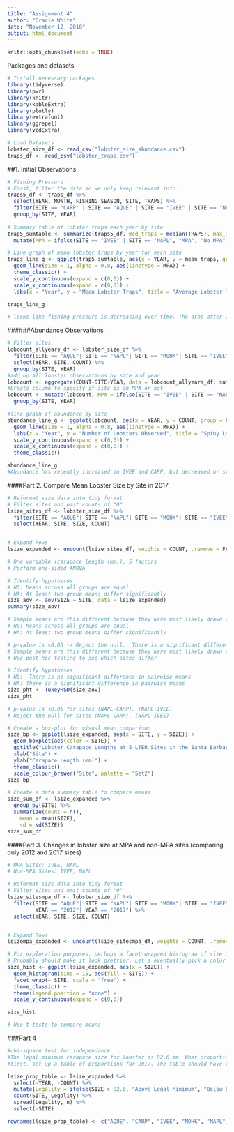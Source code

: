 ```yaml
---
title: "Assignment 4"
author: "Gracie White"
date: "November 12, 2018"
output: html_document
---
```


```r
knitr::opts_chunk$set(echo = TRUE)
```
Packages and datasets
```r
# Install necessary packages
library(tidyverse)
library(pwr)
library(knitr)
library(kableExtra)
library(plotly)
library(extrafont)
library(ggrepel)
library(vcdExtra)

# Load Datasets
lobster_size_df <- read_csv("lobster_size_abundance.csv")
traps_df <- read_csv("lobster_traps.csv")

```
##1. Initial Observations
```r
# Fishing Pressure
# First, filter the data so we only keep relevant info
traps5_df <- traps_df %>%
  select(YEAR, MONTH, FISHING_SEASON, SITE, TRAPS) %>%
  filter(SITE == "CARP" | SITE == "AQUE" | SITE == "IVEE" | SITE == "NAPL" | SITE == "MOHK") %>%
  group_by(SITE, YEAR) 
  
# Summary table of lobster traps each year by site  
trap5_sumtable <- summarize(traps5_df, med_traps = median(TRAPS), max_traps = max(TRAPS), mean_traps = mean(TRAPS), sd_traps = sd(TRAPS), sample_size = length(TRAPS)) %>% 
  mutate(MPA = ifelse(SITE == "IVEE" | SITE == "NAPL", "MPA", "No MPA"))

# Line graph of mean lobster traps by year for each site
traps_line_g <- ggplot(trap5_sumtable, aes(x = YEAR, y = mean_traps, group = SITE, color = SITE)) +
  geom_line(size = 1, alpha = 0.8, aes(linetype = MPA)) +
  theme_classic() +
  scale_y_continuous(expand = c(0,0)) +
  scale_x_continuous(expand = c(0,0)) +
  labs(x = "Year", y = "Mean Lobster Traps", title = "Average Lobster Traps (2012-2017)")

traps_line_g

# looks like fishing pressure is decreasing over time. The drop after 2016 is probably a result of the decreased abundance seen in the next figure? Note that there are no traps in the MPA sites. 
```
######Abundance Observations
```r

# Filter sites 
lobcount_allyears_df <- lobster_size_df %>% 
  filter(SITE == "AQUE"| SITE == "NAPL"| SITE == "MOHK"| SITE == "IVEE"| SITE == "CARP", COUNT != "0") %>% 
  select(YEAR, SITE, COUNT) %>% 
  group_by(SITE, YEAR)
#add up all lobster observations by site and year
lobcount <- aggregate(COUNT~SITE+YEAR, data = lobcount_allyears_df, sum) 
#Create column to specify if site is an MPA or not  
lobcount <- mutate(lobcount, MPA = ifelse(SITE == "IVEE" | SITE == "NAPL", "MPA", "No MPA")) %>% 
  group_by(SITE, YEAR)

#line graph of abundance by site
abundance_line_g <- ggplot(lobcount, aes(x = YEAR, y = COUNT, group = SITE, color = SITE)) +
  geom_line(size = 1, alpha = 0.8, aes(linetype = MPA)) +
  labs(x = "Year", y = "Number of Lobsters Observed", title = "Spiny Lobster Abundance in the Santa Barbara Channel (2012-2017)") +
  scale_y_continuous(expand = c(0,0)) +
  scale_x_continuous(expand = c(0,0)) +
  theme_classic()

abundance_line_g
#Abundance has recently increased in IVEE and CARP, but decreased or stayed similar at other sites. Why is there a peak in 2015, and an overall decrease in 2016? Was there an event that we should be aware of? Why is CARP increasing so much when it's not an MPA, and conversely, why is the NAPL MPA decreasing? Perhaps an El Niño event? A change in fishery regulations? A lobster disease? 
```



####Part 2. Compare Mean Lobster Size by Site in 2017
```r
# Reformat size data into tidy format
# Filter sites and omit counts of "0"
lsize_sites_df <- lobster_size_df %>% 
  filter(SITE == "AQUE"| SITE == "NAPL"| SITE == "MOHK"| SITE == "IVEE"| SITE == "CARP", COUNT != "0", YEAR == "2017") %>% 
  select(YEAR, SITE, SIZE, COUNT)


# Expand Rows
lsize_expanded <- uncount(lsize_sites_df, weights = COUNT, .remove = FALSE)

```


```r
# One variable (carapace length (mm)), 5 factors
# Perform one-sided ANOVA

# Identify hypotheses
# H0: Means across all groups are equal
# HA: At least two group means differ significantly
size_aov <- aov(SIZE ~ SITE, data = lsize_expanded)
summary(size_aov)

# Sample means are this different because they were most likely drawn for different population
# H0: Means across all groups are equal
# HA: At least two group means differ significantly

# p-value is <0.05 -> Reject the null.  There is a significant difference in means.  
# Sample means are this different because they were most likely drawn for different population
# Use post-hoc testing to see which sites differ

# Identify hypotheses
# H0:  There is no significant difference in pairwise means
# HA: There is a significant difference in pairwise means
size_pht <- TukeyHSD(size_aov)
size_pht

# p-value is <0.05 for sites (NAPL-CARP), (NAPL-IVEE)
# Reject the null for sites (NAPL-CARP), (NAPL-IVEE)

# Create a box-plot for visual mean comparison
size_bp <- ggplot(lsize_expanded, aes(x = SITE, y = SIZE)) +
  geom_boxplot(aes(color = SITE)) +
  ggtitle("Lobster Carapace Lengths at 5 LTER Sites in the Santa Barbara Channel, 2017") +
  xlab("Site") +
  ylab("Carapace Length (mm)") +
  theme_classic() +
  scale_colour_brewer("Site", palette = "Set2")
size_bp

# Create a data summary table to compare means
size_sum_df <- lsize_expanded %>% 
  group_by(SITE) %>% 
  summarize(count = n(), 
    mean = mean(SIZE),
    sd = sd(SIZE))
size_sum_df
```

####Part 3. Changes in lobster size at MPA and non-MPA sites (comparing only 2012 and 2017 sizes)
```r
# MPA Sites: IVEE, NAPL
# Non-MPA Sites: IVEE, NAPL

# Reformat size data into tidy format
# Filter sites and omit counts of "0"
lsize_sitesmpa_df <- lobster_size_df %>% 
  filter(SITE == "AQUE"| SITE == "NAPL"| SITE == "MOHK"| SITE == "IVEE"| SITE == "CARP", COUNT != "0",
         YEAR == "2012"| YEAR == "2017") %>% 
  select(YEAR, SITE, SIZE, COUNT)


# Expand Rows
lsizempa_expanded <- uncount(lsize_sitesmpa_df, weights = COUNT, .remove = FALSE)

# For exploration purposes, perhaps a facet-wrapped histogram of size distributions?
# Probably should make it look prettier. Let's eventually pick a color theme on color brewer and coordinate all of our visuals! 
size_hist <- ggplot(lsize_expanded, aes(x = SIZE)) +
  geom_histogram(bins = 15, aes(fill = SITE)) +
  facet_wrap(~ SITE, scale = "free") + 
  theme_classic() +
  theme(legend.position = "none") + 
  scale_y_continuous(expand = c(0,0))

size_hist

# Use t-tests to compare means


```


###Part 4
```r
#chi-square test for independance
#The legal minimum carapace size for lobster is 82.6 mm. What proportion of observed lobsters at each site are above the legal minimum? Does that proportion differ significantly across the 5 sites? 
#first, set up a table of proportions for 2017. The table should have the sites as the the row names, and then the columns shoulf be the proportions below and above the legal minimum carapace size (82.6mm)

lsize_prop_table <- lsize_expanded %>% 
  select(-YEAR, -COUNT) %>% 
  mutate(Legality = ifelse(SIZE > 82.6, "Above Legal Minimum", "Below Legal Minimum")) %>% 
  count(SITE, Legality) %>% 
  spread(Legality, n) %>% 
  select(-SITE)

rownames(lsize_prop_table) <- c("AQUE", "CARP", "IVEE", "MOHK", "NAPL")




```


